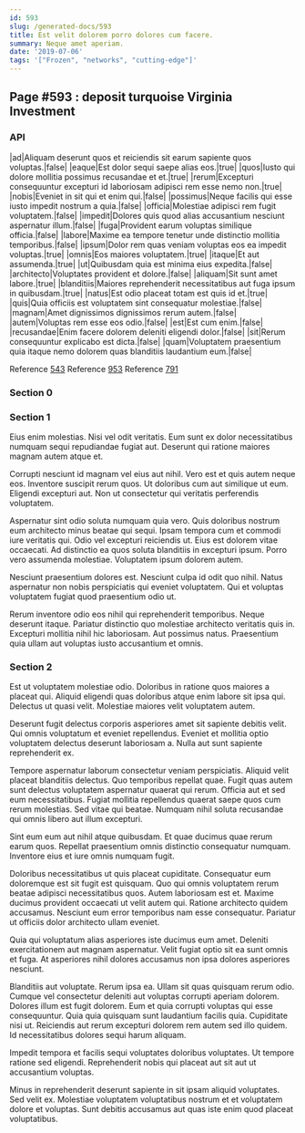 ```yaml
---
id: 593
slug: /generated-docs/593
title: Est velit dolorem porro dolores cum facere.
summary: Neque amet aperiam.
date: '2019-07-06'
tags: '["Frozen", "networks", "cutting-edge"]'
---
```

## Page #593 : deposit turquoise Virginia Investment

### API

|ad|Aliquam deserunt quos et reiciendis sit earum sapiente quos voluptas.|false|
|eaque|Est dolor sequi saepe alias eos.|true|
|quos|Iusto qui dolore mollitia possimus recusandae et et.|true|
|rerum|Excepturi consequuntur excepturi id laboriosam adipisci rem esse nemo non.|true|
|nobis|Eveniet in sit qui et enim qui.|false|
|possimus|Neque facilis qui esse iusto impedit nostrum a quia.|false|
|officia|Molestiae adipisci rem fugit voluptatem.|false|
|impedit|Dolores quis quod alias accusantium nesciunt aspernatur illum.|false|
|fuga|Provident earum voluptas similique officia.|false|
|labore|Maxime ea tempore tenetur unde distinctio mollitia temporibus.|false|
|ipsum|Dolor rem quas veniam voluptas eos ea impedit voluptas.|true|
|omnis|Eos maiores voluptatem.|true|
|itaque|Et aut assumenda.|true|
|ut|Quibusdam quia est minima eius expedita.|false|
|architecto|Voluptates provident et dolore.|false|
|aliquam|Sit sunt amet labore.|true|
|blanditiis|Maiores reprehenderit necessitatibus aut fuga ipsum in quibusdam.|true|
|natus|Est odio placeat totam est quis id et.|true|
|quis|Quia officiis est voluptatem sint consequatur molestiae.|false|
|magnam|Amet dignissimos dignissimos rerum autem.|false|
|autem|Voluptas rem esse eos odio.|false|
|est|Est cum enim.|false|
|recusandae|Enim facere dolorem deleniti eligendi dolor.|false|
|sit|Rerum consequuntur explicabo est dicta.|false|
|quam|Voluptatem praesentium quia itaque nemo dolorem quas blanditiis laudantium eum.|false|

Reference [543](/generated-docs/543)
Reference [953](/generated-docs/953)
Reference [791](/generated-docs/791)


### Section 0

### Section 1
Eius enim molestias. Nisi vel odit veritatis. Eum sunt ex dolor necessitatibus numquam sequi repudiandae fugiat aut. Deserunt qui ratione maiores magnam autem atque et.
 Corrupti nesciunt id magnam vel eius aut nihil. Vero est et quis autem neque eos. Inventore suscipit rerum quos. Ut doloribus cum aut similique ut eum. Eligendi excepturi aut. Non ut consectetur qui veritatis perferendis voluptatem.
 Aspernatur sint odio soluta numquam quia vero. Quis doloribus nostrum eum architecto minus beatae qui sequi. Ipsam tempora cum et commodi iure veritatis qui.
Odio vel excepturi reiciendis ut. Eius est dolorem vitae occaecati. Ad distinctio ea quos soluta blanditiis in excepturi ipsum. Porro vero assumenda molestiae. Voluptatem ipsum dolorem autem.
 Nesciunt praesentium dolores est. Nesciunt culpa id odit quo nihil. Natus aspernatur non nobis perspiciatis qui eveniet voluptatem. Qui et voluptas voluptatem fugiat quod praesentium odio ut.
 Rerum inventore odio eos nihil qui reprehenderit temporibus. Neque deserunt itaque. Pariatur distinctio quo molestiae architecto veritatis quis in. Excepturi mollitia nihil hic laboriosam. Aut possimus natus. Praesentium quia ullam aut voluptas iusto accusantium et omnis.
### Section 2
Est ut voluptatem molestiae odio. Doloribus in ratione quos maiores a placeat qui. Aliquid eligendi quas doloribus atque enim labore sit ipsa qui. Delectus ut quasi velit. Molestiae maiores velit voluptatem autem.
 Deserunt fugit delectus corporis asperiores amet sit sapiente debitis velit. Qui omnis voluptatum et eveniet repellendus. Eveniet et mollitia optio voluptatem delectus deserunt laboriosam a. Nulla aut sunt sapiente reprehenderit ex.
 Tempore aspernatur laborum consectetur veniam perspiciatis. Aliquid velit placeat blanditiis delectus. Quo temporibus repellat quae. Fugit quas autem sunt delectus voluptatem aspernatur quaerat qui rerum. Officia aut et sed eum necessitatibus.
Fugiat mollitia repellendus quaerat saepe quos cum rerum molestias. Sed vitae qui beatae. Numquam nihil soluta recusandae qui omnis libero aut illum excepturi.
 Sint eum eum aut nihil atque quibusdam. Et quae ducimus quae rerum earum quos. Repellat praesentium omnis distinctio consequatur numquam. Inventore eius et iure omnis numquam fugit.
 Doloribus necessitatibus ut quis placeat cupiditate. Consequatur eum doloremque est sit fugit est quisquam. Quo qui omnis voluptatem rerum beatae adipisci necessitatibus quos. Autem laboriosam est et.
Maxime ducimus provident occaecati ut velit autem qui. Ratione architecto quidem accusamus. Nesciunt eum error temporibus nam esse consequatur. Pariatur ut officiis dolor architecto ullam eveniet.
 Quia qui voluptatum alias asperiores iste ducimus eum amet. Deleniti exercitationem aut magnam aspernatur. Velit fugiat optio sit ea sunt omnis et fuga. At asperiores nihil dolores accusamus non ipsa dolores asperiores nesciunt.
 Blanditiis aut voluptate. Rerum ipsa ea. Ullam sit quas quisquam rerum odio. Cumque vel consectetur deleniti aut voluptas corrupti aperiam dolorem.
Dolores illum est fugit dolorem. Eum et quia corrupti voluptas qui esse consequuntur. Quia quia quisquam sunt laudantium facilis quia. Cupiditate nisi ut. Reiciendis aut rerum excepturi dolorem rem autem sed illo quidem. Id necessitatibus dolores sequi harum aliquam.
 Impedit tempora et facilis sequi voluptates doloribus voluptates. Ut tempore ratione sed eligendi. Reprehenderit nobis qui placeat aut sit aut ut accusantium voluptas.
 Minus in reprehenderit deserunt sapiente in sit ipsam aliquid voluptates. Sed velit ex. Molestiae voluptatem voluptatibus nostrum et et voluptatem dolore et voluptas. Sunt debitis accusamus aut quas iste enim quod placeat voluptatibus.
